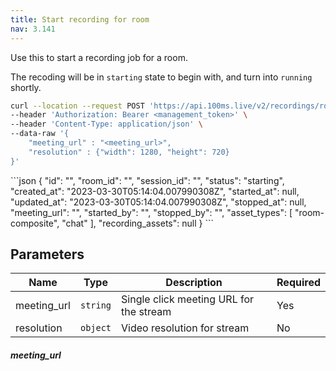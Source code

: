 ```yaml
---
title: Start recording for room
nav: 3.141
---
```



Use this to start a recording job for a room.

The recoding will be in `starting` state to begin with, and turn into `running` shortly.

<PostRequest title="https://api.100ms.live/v2/recordings/room/<room_id>/start" />
<Request id="req-0">

```bash
curl --location --request POST 'https://api.100ms.live/v2/recordings/room/<room_id>/start' \
--header 'Authorization: Bearer <management_token>' \
--header 'Content-Type: application/json' \
--data-raw '{
    "meeting_url" : "<meeting_url>",
    "resolution" : {"width": 1280, "height": 720}
}'
```

</Request>

<ResponseBox id="res-0" status="200 OK">
```json
{
    "id": "<recording-id>",
    "room_id": "<room-id>",
    "session_id": "<session-id>",
    "status": "starting",
    "created_at": "2023-03-30T05:14:04.007990308Z",
    "started_at": null,
    "updated_at": "2023-03-30T05:14:04.007990308Z",
    "stopped_at": null,
    "meeting_url": "<meeting-url>",
    "started_by": "",
    "stopped_by": "",
    "asset_types": [
        "room-composite",
        "chat"
    ],
    "recording_assets": null
}
```
</ResponseBox>


## Parameters

| Name         | Type     | Description                             | Required |
|--------------|----------|-----------------------------------------|----------|
| meeting_url  | `string` | Single click meeting URL for the stream | Yes      |
| resolution   | `object` | Video resolution for stream             | No       |

##### meeting_url

<MeetingUrlConfig />
